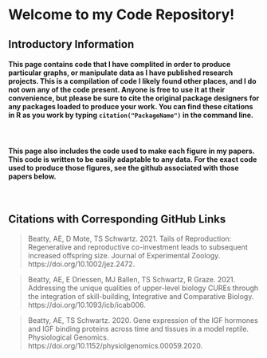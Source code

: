 
# <i class="fab fa-r-project fa-2x"></i> Welcome to my Code Repository!

## Introductory Information  

#### This page contains code that I have complited in order to produce particular graphs, or manipulate data as I have published research projects. This is a compilation of code I likely found other places, and I do not own any of the code present. Anyone is free to use it at their convenience, but please be sure to cite the original package designers for any packages loaded to produce your work. You can find these citations in R as you work by typing ` citation("PackageName")` in the command line. 

&nbsp;  

#### This page also includes the code used to make each figure in my papers. This code is written to be easily adaptable to any data. For the exact code used to produce those figures, see the github associated with those papers below.  
  
&nbsp;
&nbsp;

## Citations with Corresponding GitHub Links

>Beatty, AE, D Mote, TS Schwartz. 2021. Tails of Reproduction: Regenerative and reproductive co-investment leads to subsequent increased offspring size. Journal of Experimental Zoology. https://doi.org/10.1002/jez.2472. [<i class="fab fa-github fa-lg" style="color: firebrick"></i>](https://github.com/aeb0084/Tails-of-Reproduction)

>Beatty, AE, E Driessen, MJ Ballen, TS Schwartz, R Graze. 2021. Addressing the unique qualities of upper-level biology CUREs through the integration of skill-building, Integrative and Comparative Biology. https://doi.org/10.1093/icb/icab006. [<i class="fab fa-github fa-lg" style="color: firebrick"></i>](https://github.com/aeb0084/CURE_SkillBuilding)

>Beatty, AE, TS Schwartz. 2020. Gene expression of the IGF hormones and IGF binding proteins across time and tissues in a model reptile. Physiological Genomics. https://doi.org/10.1152/physiolgenomics.00059.2020.[<i class="fab fa-github fa-lg" style="color: firebrick"></i>](https://github.com/aeb0084/IGF-Network-Expression-in-the-Brown-Anole)




